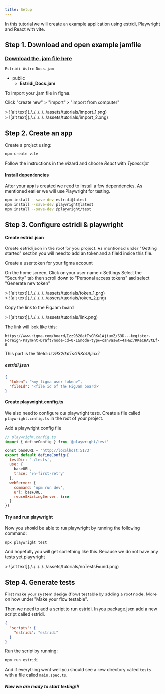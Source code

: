 ```yaml
---
title: Setup
---
```


In this tutorial we will create an example application using estridi, Playwright and React with vite.

## Step 1. Download and open example jamfile
### [Download the .jam file here](/Estridi_Docs.jam)
`Estridi Astro Docs.jam`
<FileTree>
- public
  - **Estridi_Docs.jam**
</FileTree>
To import your .jam file in figma.

Click "create new" > "import" > "import from computer"
<div data-lightbox="true">
  > ![alt text](./../../../../assets/tutorials/import_1.png)
</div>

<div data-lightbox="true">
  > ![alt text](./../../../../assets/tutorials/import_2.png)
</div>

## Step 2. Create an app
Create a project using:
```bash
npm create vite
```
Follow the instructions in the wizard and choose *React* with *Typescript*

#### Install dependencies

After your app is created we need to install a few dependencies. As mentioned earlier we will use Playwright for testing.

```bash
npm install --save-dev estridi@latest
npm install --save-dev playwright@latest
npm install --save-dev @playwright/test
```

## Step 3. Configure estridi & playwright

#### Create estridi.json

Create estridi.json in the root for you project. As mentioned under "Getting started" section you will need to
add an token and a fileId inside this file.

Create a user token for your figma account

On the home screen, Click on your user name > Settings
Select the "Security" tab then scroll down to "Personal access tokens" and select "Generate new token"
<div data-lightbox="true">
  > ![alt text](./../../../../assets/tutorials/token_1.png)
</div>

<div data-lightbox="true">
  > ![alt text](./../../../../assets/tutorials/token_2.png)
</div>

Copy the link to the FigJam board
<div data-lightbox="true">
  > ![alt text](./../../../../assets/tutorials/link.png)
</div>

The link will look like this:
```
https://www.figma.com/board/Izz9320atTsGRKo1AjiuxZ/S3D---Register-Foreign-Payment-Draft?node-id=0-1&node-type=canvas&t=4aHwz7RKeCHAvtLf-0
```

This part is the fileId: *Izz9320atTsGRKo1AjiuxZ*

##### estridi.json
```json
{
  "token": "<my figma user token>",
  "fileId": "<file id of the FigJam board>"
}
```

#### Create playwright.config.ts
We also need to configure our playwright tests. Create a file called `playwright.config.ts` in the root of your project.

Add a playwright config file
```javascript
// playwright.config.ts
import { defineConfig } from '@playwright/test'

const baseURL = 'http://localhost:5173'
export default defineConfig({
  testDir: './tests',
  use: {
    baseURL,
    trace: 'on-first-retry'
  },
  webServer: {
    command: 'npm run dev',
    url: baseURL,
    reuseExistingServer: true
  }
})
```
#### Try and run playwright
Now you should be able to run playwright by running the following command:
```bash
npx playwright test
```

And hopefully you will get something like this. Because we do not have any tests yet.playwright
<div data-lightbox="true">
  > ![alt text](./../../../../assets/tutorials/noTestsFound.png)
</div>

## Step 4. Generate tests
First make your system design (flow) testable by adding a root node. More on how under "Make your flow testable".

Then we need to add a script to run estridi. In you package.json add a new script called estridi.
```json
{
  "scripts": {
    "estridi": "estridi"
  }
}
```

Run the script by running:
```bash
npm run estridi
```

And if everything went well you should see a new directory called `tests` with a file called `main.spec.ts`.

##### Now we are ready to start testing!!!






